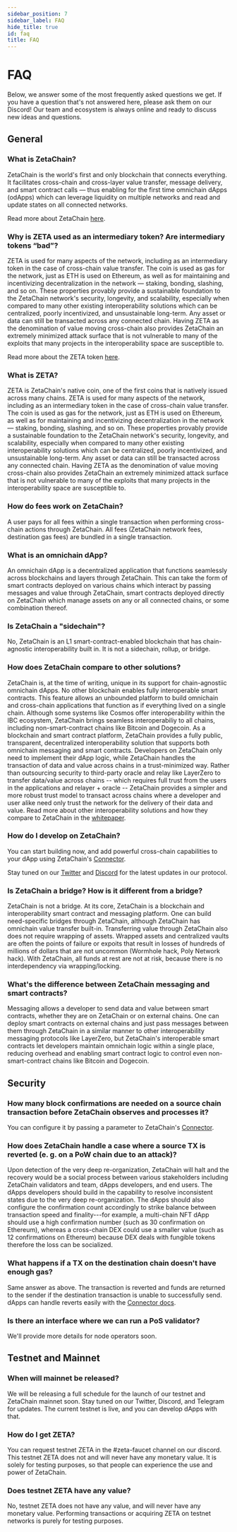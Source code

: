 ```yaml
---
sidebar_position: 7
sidebar_label: FAQ
hide_title: true
id: faq
title: FAQ
---
```



# FAQ

Below, we answer some of the most frequently asked questions we get. If you have
a question that's not answered here, please ask them on our Discord! Our team
and ecosystem is always online and ready to discuss new ideas and questions.

## General

### What is ZetaChain?

ZetaChain is the world's first and only blockchain that connects everything. It
facilitates cross-chain and cross-layer value transfer, message delivery, and
smart contract calls — thus enabling for the first time omnichain dApps
(odApps) which can leverage liquidity on multiple networks and read and update
states on all connected networks.

Read more about ZetaChain [here](/about/zetachain).

### Why is ZETA used as an intermediary token? Are intermediary tokens “bad”?

ZETA is used for many aspects of the network, including as an intermediary token
in the case of cross-chain value transfer. The coin is used as gas for the
network, just as ETH is used on Ethereum, as well as for maintaining and
incentivizing decentralization in the network — staking, bonding, slashing, and
so on. These properties provably provide a sustainable foundation to the
ZetaChain network's security, longevity, and scalability, especially when
compared to many other existing interoperability solutions which can be
centralized, poorly incentivized, and unsustainable long-term. Any asset or data
can still be transacted across any connected chain. Having ZETA as the
denomination of value moving cross-chain also provides ZetaChain an extremely
minimized attack surface that is not vulnerable to many of the exploits that
many projects in the interoperability space are susceptible to.

Read more about the ZETA token [here](/about/zeta).

### What is ZETA?

ZETA is ZetaChain's native coin, one of the first coins that is natively issued
across many chains. ZETA is used for many aspects of the network, including as
an intermediary token in the case of cross-chain value transfer. The coin is
used as gas for the network, just as ETH is used on Ethereum, as well as for
maintaining and incentivizing decentralization in the network — staking,
bonding, slashing, and so on. These properties provably provide a sustainable
foundation to the ZetaChain network's security, longevity, and scalability,
especially when compared to many other existing interoperability solutions which
can be centralized, poorly incentivized, and unsustainable long-term. Any asset
or data can still be transacted across any connected chain. Having ZETA as the
denomination of value moving cross-chain also provides ZetaChain an extremely
minimized attack surface that is not vulnerable to many of the exploits that
many projects in the interoperability space are susceptible to.

### How do fees work on ZetaChain?

A user pays for all fees within a single transaction when performing cross-chain
actions through ZetaChain. All fees (ZetaChain network fees, destination gas
fees) are bundled in a single transaction.

### What is an omnichain dApp?

An omnichain dApp is a decentralized application that functions seamlessly
across blockchains and layers through ZetaChain. This can take the form of smart
contracts deployed on various chains which interact by passing messages and
value through ZetaChain, smart contracts deployed directly on ZetaChain which
manage assets on any or all connected chains, or some combination thereof.

### Is ZetaChain a "sidechain"?

No, ZetaChain is an L1 smart-contract-enabled blockchain that has chain-agnostic
interoperability built in. It is not a sidechain, rollup, or bridge.

### How does ZetaChain compare to other solutions?

ZetaChain is, at the time of writing, unique in its support for chain-agnostiic
omnichain dApps. No other blockchain enables fully interoperable smart
contracts. This feature allows an unbounded platform to build omnichain and
cross-chain applications that function as if everything lived on a single chain.
Although some systems like Cosmos offer interoperability within the IBC
ecosystem, ZetaChain brings seamless interoperabiliy to all chains, including
non-smart-contract chains like Bitcoin and Dogecoin. As a blockchain and smart
contract platform, ZetaChain provides a fully public, transparent, decentralized
interoperability solution that supports both omnichain messaging and smart
contracts. Developers on ZetaChain only need to implement their dApp logic,
while ZetaChain handles the transaction of data and value across chains in a
trust-minimized way. Rather than outsourcing security to third-party oracle and
relay like LayerZero to transfer data/value across chains -- which requires full
trust from the users in the applications and relayer + oracle -- ZetaChain
provides a simpler and more robust trust model to transact across chains where a
developer and user alike need only trust the network for the delivery of their
data and value. Read more about other interoperability solutions and how they
compare to ZetaChain in the [whitepaper](https://zetachain.com/whitepaper.pdf).

### How do I develop on ZetaChain?

You can start building now, and add powerful cross-chain capabilities to your
dApp using ZetaChain's [Connector](/developers/cross-chain-messaging/connector).

Stay tuned on our <a href={constants.twitterLink}>Twitter</a> and <a
href={constants.discordLink}>Discord</a> for the latest updates in our protocol.

### Is ZetaChain a bridge? How is it different from a bridge?

ZetaChain is not a bridge. At its core, ZetaChain is a blockchain and
interoperability smart contract and messaging platform. One can build
need-specific bridges through ZetaChain, although ZetaChain has omnichain value
transfer built-in. Transferring value through ZetaChain also does not require
wrapping of assets. Wrapped assets and centralized vaults are often the points
of failure or expoits that result in losses of hundreds of millions of dollars
that are not uncommon (Wormhole hack, Poly Network hack). With ZetaChain, all
funds at rest are not at risk, because there is no interdependency via
wrapping/locking.

### What's the difference between ZetaChain messaging and smart contracts?

Messaging allows a developer to send data and value between smart contracts,
whether they are on ZetaChain or on external chains. One can deploy smart
contracts on external chains and just pass messages between them through
ZetaChain in a similar manner to other interoperability messaging protocols like
LayerZero, but ZetaChain's interoperable smart contracts let developers maintain
omnichain logic within a single place, reducing overhead and enabling smart
contract logic to control even non-smart-contract chains like Bitcoin and
Dogecoin.

## Security

### How many block confirmations are needed on a source chain transaction before ZetaChain observes and processes it?

You can configure it by passing a parameter to ZetaChain's
[Connector](/developers/cross-chain-messaging/connector).

### How does ZetaChain handle a case where a source TX is reverted (e. g. on a PoW chain due to an attack)?

Upon detection of the very deep re-organization, ZetaChain will halt and the
recovery would be a social process between various stakeholders including
ZetaChain validators and team, dApps developers, and end users. The dApps
developers should build in the capability to resolve inconsistent states due to
the very deep re-organization. The dApps should also configure the confirmation
count accordingly to strike balance between transaction speed and finality---for
example, a multi-chain NFT dApp should use a high confirmation number (such as
30 confirmation on Ethereum), whereas a cross-chain DEX could use a smaller
value (such as 12 confirmations on Ethereum) because DEX deals with fungible
tokens therefore the loss can be socialized.

### What happens if a TX on the destination chain doesn't have enough gas?

Same answer as above. The transaction is reverted and funds are returned to the
sender if the destination transaction is unable to successfully send. dApps can
handle reverts easily with the
[Connector docs](/developers/cross-chain-messaging/connector).

### Is there an interface where we can run a PoS validator?

We'll provide more details for node operators soon.

## Testnet and Mainnet

### When will mainnet be released?

We will be releasing a full schedule for the launch of our testnet and ZetaChain
mainnet soon. Stay tuned on our Twitter, Discord, and Telegram for updates. The
current testnet is live, and you can develop dApps with that.

### How do I get ZETA?

You can request testnet ZETA in the #zeta-faucet channel on our discord. This
testnet ZETA does not and will never have any monetary value. It is solely for
testing purposes, so that people can experience the use and power of ZetaChain.

### Does testnet ZETA have any value?

No, testnet ZETA does not have any value, and will never have any monetary
value. Performing transactions or acquiring ZETA on testnet networks is purely
for testing purposes.
